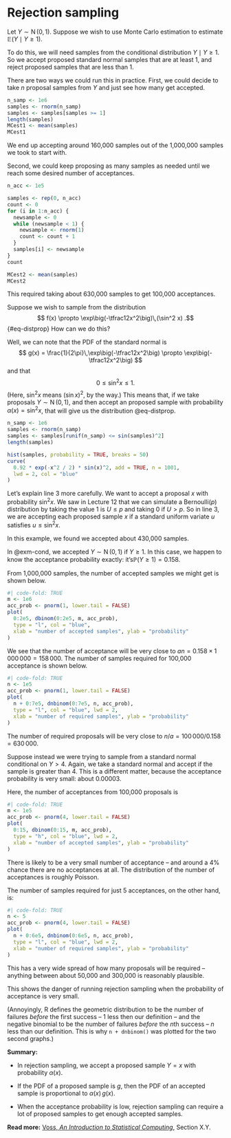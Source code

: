 # Rejection sampling

<!--
## Rejection

In the last two lectures, we have taken standard uniform $U \sim \operatorname{U}[0,1]$ random variables, and have applied a function to them to transform into some other distribution $X$. One $U$ gets turned into one $X$. (Or, for the Box--Muller transform, two $U$s become two $X$s.)

But so far, we have taken each sample we are given. But another way to get a different distribution is to throw out samples we don't like and wait until we get a sample we do like. This is called **rejection sampling**.

Suppose we want not a $\operatorname{U}[0,1]$ random variable but instead a $\operatorname{U}[0,\tfrac12]$ random variable. One way we've already seen to do this is by the inverse transform method: simply multiply $U$ by $\tfrac12$. But we could also do this by rejection. We start with a proposed sample $U \sim \operatorname{U}[0,1]$. If $U \leq \tfrac12$, we "accept" the sample, and keep it. But if $U > \tfrac12$, we "reject" the samples -- we throw it away and ask for a new one. We keep proposing samples until we accept one that's less than $\tfrac12$. It should be easy to convince yourself that we get a $\operatorname{U}[0,\tfrac12]$ random variable this way. (But we'll prove it later, if not.)

The advantage of rejection sampling is that it can help us get samples from some distributions that we couldn't access with the inverse transform method. The disadvantage is that it can be costly or slow, because we may have to reject lots of samples before finding enough that we can accept. The more often we reject samples, the slower the procedure will be.

Rejection sampling is particularly useful for sampling from a conditional distribution, such as the conditional distribution of $Y$ given that $Y \in A$: we simply accept a sample $y$ if $y \in A$ and reject it if not.
-->
::: {#exm-cond}
Let $Y \sim \operatorname{N}(0, 1)$. Suppose we wish to use Monte Carlo estimation to estimate $\mathbb E(Y \mid Y \geq 1)$.

To do this, we will need samples from the conditional distribution $Y \mid Y \geq 1$. So we accept proposed standard normal samples that are at least 1, and reject proposed samples that are less than 1.

There are two ways we could run this in practice. First, we could decide to take $n$ proposal samples from $Y$ and just see how many get accepted.

```r
n_samp <- 1e6
samples <- rnorm(n_samp)
samples <- samples[samples >= 1]
length(samples)
MCest1 <- mean(samples)
MCest1
```

We end up accepting around 160,000 samples out of the 1,000,000 samples we took to start with.

Second, we could keep proposing as many samples as needed until we reach some desired number of acceptances.

```r
n_acc <- 1e5

samples <- rep(0, n_acc)
count <- 0
for (i in 1:n_acc) {
  newsample <- 0
  while (newsample < 1) {
    newsample <- rnorm(1)
    count <- count + 1
  }
  samples[i] <- newsample
}
count

MCest2 <- mean(samples)
MCest2
```
This required taking about 630,000 samples to get 100,000 acceptances.
:::
<!--
## Acceptance probability

So far, we have looked at always accepting or always rejecting a proposed sample, depending on its value. But we could "perhaps" accept some proposals too. Suppose we are already sampling from some distribution $Y$ (perhaps generated via the inverse transform method, for example). If we see the proposed sample $Y = x$, we could accept it with some **acceptance probability** $\alpha(x) \in [0,1]$. We can control the accepted samples more delicately by adjusting this acceptance function $\alpha$ to values that aren't just 0 or 1.

What is the distribution of an accepted sample $X$?

Well, using Bayes' theorem, we have in the discrete case
$$\mathbb P(X = x) = \mathbb P(Y = x \mid \text{accept}) = \frac{\mathbb P(Y = x)\,\mathbb P(\text{accept} \mid Y = x)}{\mathbb P(\text{accept})} = \frac{1}{Z} \alpha(x)\,\mathbb P(Y = x) .$$
where $Z = \mathbb P(\text{accept})$ is the normalising constant.
In the continuous case, with $g$ the PDF of the original $Y$ and $f$ the PDF of the accepted $X$, we have
$$ f(x) = g(x \mid \text{accept}) = \frac{g(x)\,\mathbb P(\text{accept} \mid X = x)}{\mathbb P(\text{accept})} = \frac{1}{Z}\,\alpha(x)\,g(x) , $$
where $Z = \mathbb P(\text{accept})$ again.
-->
::: {#exm-normcos}
Suppose we wish to sample from the distribution
$$ f(x) \propto \exp\big(-\tfrac12x^2\big)\,(\sin^2 x) .$$ {#eq-distprop}
How can we do this?

Well, we can note that the PDF of the standard normal is
$$ g(x) = \frac{1}{2\pi}\,\exp\big(-\tfrac12x^2\big) \propto \exp\big(-\tfrac12x^2\big) $$
and that
$$ 0 \leq \sin^2x\leq 1 .$$
(Here, $\sin^2 x$ means $(\sin x)^2$, by the way.) This means that, if we take proposals $Y \sim \operatorname{N}(0,1)$, and then accept an proposed sample with probability $\alpha(x) = \sin^2 x$, that will give us the distribution @eq-distprop.

```r
n_samp <- 1e6
samples <- rnorm(n_samp)
samples <- samples[runif(n_samp) <= sin(samples)^2]
length(samples)

hist(samples, probability = TRUE, breaks = 50)
curve(
  0.92 * exp(-x^2 / 2) * sin(x)^2, add = TRUE, n = 1001,
  lwd = 2, col = "blue"
)
```

Let's explain line 3 more carefully. We want to accept a proposal $x$ with probability $\sin^2 x$. We saw in Lecture 12 that we can simulate a Bernoulli$(p)$ distribution by taking the value 1 is $U \leq p$ and taking 0 if $U > p$. So in line 3, we are accepting each proposed sample $x$ if a standard uniform variate $u$ satisfies $u \leq \sin^2 x$.

In this example, we found we accepted about 430,000 samples.
:::
<!--
In this example, we managed to sample from the PDF in @eq-distprop,
$$ f(x) = \frac{1}{Z}\,\exp\big(-\tfrac12x^2\big)\,(\sin^2 x) ,$$
even though we never found out what the normalising constant $Z$ was. This idea -- that we can sample from a distribution even if we only know it up to a multiplicative constant -- is a very important one that will come up a lot later in this module.

We won't go into that idea deeply now, but we will briefly mention that it is very important in Bayesian statistics. That's because in Bayesian statistics, the posterior distribution is often known only up to proportionality. That's because we have
$$ \begin{align}
\text{posterior} &\propto \text{prior}\times\text{likelihood} \\
\pi(\theta \mid x) &\propto\, \pi(x) \times p(x \mid \theta)
\end{align} $$
It's often very difficult to find the normalising constant in this expression -- indeed, it can be impossible in practice. So being able to sample from such a posterior distribution without finding the constant is very important for Bayesian statisticians.


## How many samples?

We have mentioned that the downside of rejection sampling is that we may have to take lots of samples to get enough accepted ones. Or, conversely, we may not get enough accepted samples from a fixed number of "proposed" samples. Remember that the accuracy of Monte Carlo estimation, for example, depends on how many samples we get -- the mean-square error scales like $1/n$ and the root-mean-square error like $1/\sqrt{n}$. So it's important to be able to get a lot of samples $n$.

Let's examine these questions a bit closer. Write $a = \mathbb P(\text{accept})$ for the probability a sample $Y$ gets accepted (a priori, before we have seen the value $Y = x$ of that sample).  In the discrete case, this is
$$ a = \mathbb P(\text{accept}) = \sum_x \mathbb P(Y = x)\,\alpha(x) , $$
and in the discrete case this is
$$ a  = \mathbb P(\text{accept}) = \int_{-\infty}^{+\infty} g(x)\,\alpha(x)\,\mathrm{d}x . $$
In both cases, this can be written more succinctly as $a = \Exg\alpha(Y)$.

Let's first look at the **"fixed number of proposed samples"** case.

If we take $m$ proposed samples, each is accepted independently with probability $a$. So the total number of accepted samples $N$ follows a binomial distribution $N \sim \operatorname{Bin}(m, a)$. This is because the binomial distribution describes the number of successes from $m$ trials. This has expectation $am$ and standard deviation $\sqrt{a(1-a)m}$.

Unless $a$ is very close to $0$ or $1$, $N$ can be approximated by a normal distribution $N \approx \operatorname{N}(am, a(1-a)m)$. For large $m$, the standard deviation will be very small compared to the expectation, so the behaviour will be very predictable. (When $a$ is very small, $N$ can be better approximated by a Poisson distribution $N \approx \operatorname{Po}(am)$.)

The alternative way is the **"keep taking proposed samples until we have accepted enough of them"** way.

To get one sample requires a geometric $\operatorname{Geom}(a)$ number of samples. This is because the geometric distribution counts the number of trials needed until the first success. To get $n$ accepted samples will require the sum of $n$ independent $\operatorname{Geom}(a)$ distributions -- this is sometimes called the *negative binomial* distribution $M \sim \operatorname{NegBin}(n, a)$, which is the number of trials needed until the $n$th success. This has expectation $n/a$ and standard deviation $\sqrt{n(1-a)}/a$.

Unless $a$ is very close to $0$ or $1$, $M$ can be approximated can be approximated by a normal distribution $N \approx \operatorname{N}(am, a(1-a)m)$. For large $m$, the standard deviation will be very small compared to the expectation, so the behaviour will be very predictable. (When $a$ is very small, $M$ can be better approximated by a Gamma distribution.)
-->
::: {#exm-cond2}
In @exm-cond, we accepted $Y \sim \operatorname{N}(0,1)$ if $Y \geq 1$. In this case, we happen to know the acceptance probability exactly: it's$\mathbb P(Y \geq 1) = 0.158$.

From 1,000,000 samples, the number of accepted samples we might get is shown below.

```r
#| code-fold: TRUE
m <- 1e6
acc_prob <- pnorm(1, lower.tail = FALSE)
plot(
  0:2e5, dbinom(0:2e5, m, acc_prob),
  type = "l", col = "blue",
  xlab = "number of accepted samples", ylab = "probability"
)
```

We see that the number of acceptance will be very close to $an = 0.158\times 1\,000\,000 = 158\,000$. The number of samples required for 100,000 acceptance is shown below.

```r
#| code-fold: TRUE
n <- 1e5
acc_prob <- pnorm(1, lower.tail = FALSE)
plot(
  n + 0:7e5, dnbinom(0:7e5, n, acc_prob),
  type = "l", col = "blue", lwd = 2,
  xlab = "number of required samples", ylab = "probability"
)
```

The number of required proposals will be very close to $n/a = 100\,000 / 0.158 = 630\,000$.
:::

::: {#exm-con3}
Suppose instead we were trying to sample from a standard normal conditional on $Y > 4$. Again, we take a standard normal and accept if the sample is greater than 4. This is a different matter, because the acceptance probability is very small: about $0.00003$.

Here, the number of acceptances from 100,000 proposals is

```r
#| code-fold: TRUE
m <- 1e5
acc_prob <- pnorm(4, lower.tail = FALSE)
plot(
  0:15, dbinom(0:15, m, acc_prob),
  type = "h", col = "blue", lwd = 2,
  xlab = "number of accepted samples", ylab = "probability"
)
```

There is likely to be a very small number of acceptance -- and around a 4% chance there are no acceptances at all. The distribution of the number of acceptances is roughly Poisson.

The number of samples required for just 5 acceptances, on the other hand, is:

```r
#| code-fold: TRUE
n <- 5
acc_prob <- pnorm(4, lower.tail = FALSE)
plot(
  n + 0:6e5, dnbinom(0:6e5, n, acc_prob),
  type = "l", col = "blue", lwd = 2,
  xlab = "number of required samples", ylab = "probability"
)
```

This has a very wide spread of how many proposals will be required -- anything between about 50,000 and 300,000 is reasonably plausible.

This shows the danger of running rejection sampling when the probability of acceptance is very small.
:::

(Annoyingly, R defines the geometric distribution to be the number of failures *before* the first success -- 1 less then our definition -- and the negative binomial to be the number of failures *before* the $n$th success -- $n$ less than our definition. This is why `n + dnbinom()` was plotted for the two second graphs.)

::: mysummary
**Summary:**

-   In rejection sampling, we accept a proposed sample $Y = x$ with probability $\alpha(x)$.

-   If the PDF of a proposed sample is $g$, then the PDF of an accepted sample is proportional to $\alpha(x) \,g(x)$.

-   When the acceptance probability is low, rejection sampling can require a lot of proposed samples to get enough accepted samples.


**Read more:** [Voss, *An Introduction to Statistical Computing*](https://leeds.primo.exlibrisgroup.com/permalink/44LEE_INST/1fj430b/cdi_askewsholts_vlebooks_9781118728031), Section X.Y.
:::
